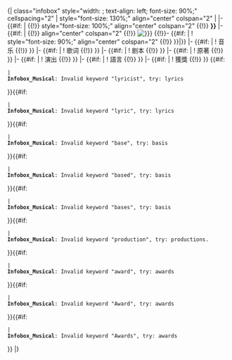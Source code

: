 <includeonly>{| class="infobox" style="width: {{{boxwidth|22em}}}; text-align: left; font-size: 90%;" cellspacing="2"
| style="font-size: 130%;" align="center" colspan="2" | '''{{{name}}}'''
|-
{{#if:{{{subtitle|}}} |
{{!}} style="font-size: 100%;" align="center" colspan="2" {{!}} '''{{{subtitle|}}}}}'''
|-
{{#if:{{{image|}}} |
{{!}} align="center" colspan="2" {{!}} [[File:{{{image}}}|{{{image_size|{{{imagesize|215px}}}}}}]]
{{!}}-
{{#if:{{{caption|}}} |
! style="font-size: 90%;" align="center" colspan="2" {{!}}  {{{caption|}}}}}|}}
|-
{{#if: {{{music|}}} |
! 音乐
{{!}} {{{music}}}}}
|-
{{#if:{{{lyrics|}}} |
! 歌词
{{!}} {{{lyrics|}}}}}
|-
{{#if:{{{book|}}} |
! 剧本
{{!}} {{{book|}}}}}
|-
{{#if:{{{basis|}}} | 
! 原著
{{!}} {{{basis|}}}}}
|-
{{#if:{{{productions|}}} |
! 演出
{{!}} {{{productions|}}}}}
|-
{{#if: {{{language|}}} |
! 語言
{{!}} {{{language}}}}}
|-
{{#if:{{{awards|}}} |
! 獲獎
{{!}} {{{awards|}}}}}<!--
------------------------------------- Check for invalid parameters
--
-- see: Template_talk:Infobox_Musical#Parameter_validation_new
--
-->{{#if:{{{lyricist|}}}
 |<br>'''Infobox_Musical''': Invalid keyword "lyricist", try: lyrics
}}{{#if:{{{lyric|}}}
 |<br>'''Infobox_Musical''': Invalid keyword "lyric", try: lyrics
}}{{#if:{{{base|}}}
 |<br>'''Infobox_Musical''': Invalid keyword "base", try: basis
}}{{#if:{{{based|}}}
 |<br>'''Infobox_Musical''': Invalid keyword "based", try: basis
}}{{#if:{{{bases|}}}
 |<br>'''Infobox_Musical''': Invalid keyword "bases", try: basis
}}{{#if:{{{production|}}}
 |<br>'''Infobox_Musical''': Invalid keyword "production", try: productions.
}}{{#if:{{{award|}}}
 |<br>'''Infobox_Musical''': Invalid keyword "award", try: awards
}}{{#if:{{{Award|}}}
 |<br>'''Infobox_Musical''': Invalid keyword "Award", try: awards
}}{{#if:{{{Awards|}}}
 |<br>'''Infobox_Musical''': Invalid keyword "Awards", try: awards
}}
|}</includeonly><noinclude>
{{documentation}}
</noinclude>
